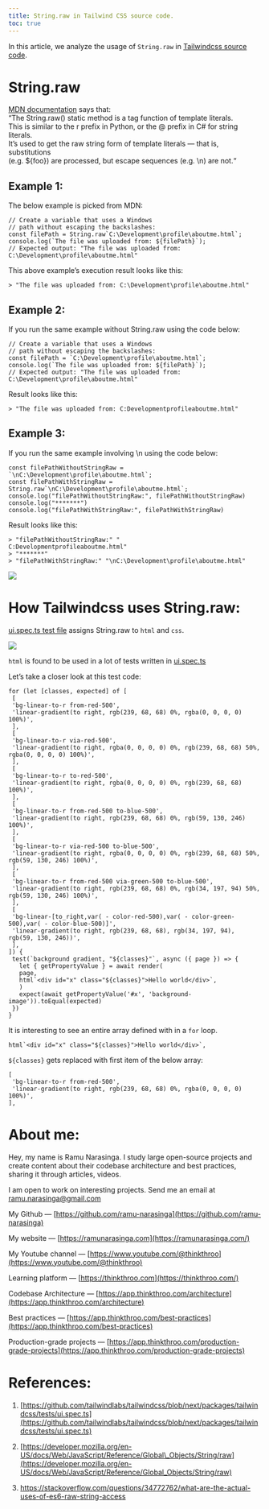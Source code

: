 ```yaml
---
title: String.raw in Tailwind CSS source code.
toc: true
---
```


In this article, we analyze the usage of `String.raw` in [Tailwindcss source code](https://github.com/tailwindlabs/tailwindcss/blob/next/packages/tailwindcss/tests/ui.spec.ts).

# **String.raw**

[MDN documentation](https://developer.mozilla.org/en-US/docs/Web/JavaScript/Reference/Global_Objects/String/raw) says that:  
“The String.raw() static method is a tag function of template literals.  
This is similar to the r prefix in Python, or the @ prefix in C# for string literals.  
It’s used to get the raw string form of template literals — that is, substitutions  
(e.g. $\{foo\}) are processed, but escape sequences (e.g. \\n) are not.“

## **Example 1:**

The below example is picked from MDN:

```plaintext
// Create a variable that uses a Windows
// path without escaping the backslashes:
const filePath = String.raw`C:\Development\profile\aboutme.html`;
console.log(`The file was uploaded from: ${filePath}`);
// Expected output: "The file was uploaded from: C:\Development\profile\aboutme.html"
```

This above example’s execution result looks like this:

```plaintext
> "The file was uploaded from: C:\Development\profile\aboutme.html"
```

## **Example 2:**

If you run the same example without String.raw using the code below:

```plaintext
// Create a variable that uses a Windows
// path without escaping the backslashes:
const filePath = `C:\Development\profile\aboutme.html`;
console.log(`The file was uploaded from: ${filePath}`);
// Expected output: "The file was uploaded from: C:\Development\profile\aboutme.html"
```

Result looks like this:

```plaintext
> "The file was uploaded from: C:Developmentprofileaboutme.html"
```

## **Example 3:**

If you run the same example involving \\n using the code below:

```plaintext
const filePathWithoutStringRaw = `\nC:\Development\profile\aboutme.html`;
const filePathWithStringRaw = String.raw`\nC:\Development\profile\aboutme.html`;
console.log("filePathWithoutStringRaw:", filePathWithoutStringRaw)
console.log("*******")
console.log("filePathWithStringRaw:", filePathWithStringRaw)
```

Result looks like this:

```plaintext
> "filePathWithoutStringRaw:" "
C:Developmentprofileaboutme.html"
> "*******"
> "filePathWithStringRaw:" "\nC:\Development\profile\aboutme.html"
```

![](https://miro.medium.com/v2/resize:fit:660/1*q2X-1hKCp-8HUsoMGF3X-g.png)

# **How Tailwindcss uses String.raw:**

[ui.spec.ts test file](https://github.com/tailwindlabs/tailwindcss/blob/next/packages/tailwindcss/tests/ui.spec.ts) assigns String.raw to `html` and `css`.

![](https://miro.medium.com/v2/resize:fit:875/1*jAiDhMrci3wBzrM73A0Ojg.png)

`html` is found to be used in a lot of tests written in [ui.spec.ts](https://github.com/tailwindlabs/tailwindcss/blob/next/packages/tailwindcss/tests/ui.spec.ts)  
  
Let’s take a closer look at this test code:

```plaintext
for (let [classes, expected] of [
 [
 'bg-linear-to-r from-red-500',
 'linear-gradient(to right, rgb(239, 68, 68) 0%, rgba(0, 0, 0, 0) 100%)',
 ],
 [
 'bg-linear-to-r via-red-500',
 'linear-gradient(to right, rgba(0, 0, 0, 0) 0%, rgb(239, 68, 68) 50%, rgba(0, 0, 0, 0) 100%)',
 ],
 [
 'bg-linear-to-r to-red-500',
 'linear-gradient(to right, rgba(0, 0, 0, 0) 0%, rgb(239, 68, 68) 100%)',
 ],
 [
 'bg-linear-to-r from-red-500 to-blue-500',
 'linear-gradient(to right, rgb(239, 68, 68) 0%, rgb(59, 130, 246) 100%)',
 ],
 [
 'bg-linear-to-r via-red-500 to-blue-500',
 'linear-gradient(to right, rgba(0, 0, 0, 0) 0%, rgb(239, 68, 68) 50%, rgb(59, 130, 246) 100%)',
 ],
 [
 'bg-linear-to-r from-red-500 via-green-500 to-blue-500',
 'linear-gradient(to right, rgb(239, 68, 68) 0%, rgb(34, 197, 94) 50%, rgb(59, 130, 246) 100%)',
 ],
 [
 'bg-linear-[to_right,var( - color-red-500),var( - color-green-500),var( - color-blue-500)]',
 'linear-gradient(to right, rgb(239, 68, 68), rgb(34, 197, 94), rgb(59, 130, 246))',
 ],
]) {
 test(`background gradient, "${classes}"`, async ({ page }) => {
   let { getPropertyValue } = await render(
   page,
   html`<div id="x" class="${classes}">Hello world</div>`,
   )
   expect(await getPropertyValue('#x', 'background-image')).toEqual(expected)
 })
}
```

It is interesting to see an entire array defined with in a `for` loop.

```plaintext
html`<div id="x" class="${classes}">Hello world</div>`,
```

`${classes}` gets replaced with first item of the below array:

```plaintext
[
 'bg-linear-to-r from-red-500',
 'linear-gradient(to right, rgb(239, 68, 68) 0%, rgba(0, 0, 0, 0) 100%)',
],
```

# **About me:**

Hey, my name is Ramu Narasinga. I study large open-source projects and create content about their codebase architecture and best practices, sharing it through articles, videos.

I am open to work on interesting projects. Send me an email at ramu.narasinga@gmail.com

My Github — [https://github.com/ramu-narasinga](https://github.com/ramu-narasinga)

My website — [https://ramunarasinga.com](https://ramunarasinga.com/)

My Youtube channel — [https://www.youtube.com/@thinkthroo](https://www.youtube.com/@thinkthroo)

Learning platform — [https://thinkthroo.com](https://thinkthroo.com/)

Codebase Architecture — [https://app.thinkthroo.com/architecture](https://app.thinkthroo.com/architecture)

Best practices — [https://app.thinkthroo.com/best-practices](https://app.thinkthroo.com/best-practices)

Production-grade projects — [https://app.thinkthroo.com/production-grade-projects](https://app.thinkthroo.com/production-grade-projects)

# **References:**

1. [https://github.com/tailwindlabs/tailwindcss/blob/next/packages/tailwindcss/tests/ui.spec.ts](https://github.com/tailwindlabs/tailwindcss/blob/next/packages/tailwindcss/tests/ui.spec.ts)
    
2. [https://developer.mozilla.org/en-US/docs/Web/JavaScript/Reference/Global\_Objects/String/raw](https://developer.mozilla.org/en-US/docs/Web/JavaScript/Reference/Global_Objects/String/raw)
    
3. https://stackoverflow.com/questions/34772762/what-are-the-actual-uses-of-es6-raw-string-access
